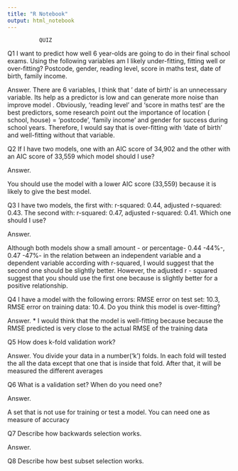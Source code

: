 ```yaml
---
title: "R Notebook"
output: html_notebook
---
```

              
              QUIZ
Q1
I want to predict how well 6 year-olds are going to do in their final school exams. Using the following variables am I likely under-fitting, fitting well or over-fitting? Postcode, gender, reading level, score in maths test, date of birth, family income.

 Answer.
 There are 6 variables, I think that ' date of birth' is an unnecessary    variable. Its help as a predictor is low and can generate more noise than improve model . Obviously, 'reading level' and  'score in maths test' are the best predictors, some research  point out the importance of location ( school, house) = 'postcode', 'family income' and gender for success during school years.
 Therefore, I would say that is over-fitting with 'date of birth' and well-fitting without that variable.

Q2
If I have two models, one with an AIC score of 34,902 and the other with an AIC score of 33,559 which model should I use?

Answer. 

You should use the model with a lower AIC score (33,559) because it is likely to give the best model.



Q3
I have two models, the first with: r-squared: 0.44, adjusted r-squared: 0.43. The second with: r-squared: 0.47, adjusted r-squared: 0.41. Which one should I use?

Answer.

Although both models show a small amount - or percentage- 0.44 -44%-, 0.47 -47%- in the relation between an independent variable and a dependent variable according with r-squared, I would suggest that the second one should be slightly better.
However, the adjusted r - squared suggest that you should use the first one because is slightly better for a positive relationship.



Q4
I have a model with the following errors: RMSE error on test set: 10.3, RMSE error on training data: 10.4. Do you think this model is over-fitting?

Answer.
*
I would think that the model is well-fitting because  because the RMSE predicted is very close to the actual RMSE of the training data



Q5
How does k-fold validation work?

Answer.
You divide your data in a number('k') folds. In each fold will tested the all the data except that one that is inside that fold. After that, it will be measured the different averages 


Q6
What is a validation set? When do you need one?

Answer.

A set that is not use for training or test a model. You can need one  as measure of accuracy 


Q7
Describe how backwards selection works.

Answer.






Q8
Describe how best subset selection works.



















